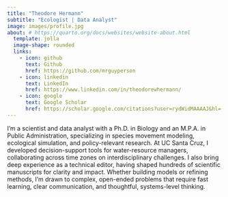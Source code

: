 ```yaml
---
title: "Theodore Hermann"
subtitle: "Ecologist | Data Analyst"
image: images/profile.jpg
about: # https://quarto.org/docs/websites/website-about.html
  template: jolla
  image-shape: rounded
  links:
    - icon: github
      text: Github
      href: https://github.com/mrguyperson
    - icon: linkedin
      text: LinkedIn
      href: https://www.linkedin.com/in/theodorewhermann/
    - icon: google
      text: Google Scholar
      href: https://scholar.google.com/citations?user=rydWidMAAAAJ&hl=
---
```


I’m a scientist and data analyst with a Ph.D. in Biology and an M.P.A. in Public Administration, specializing in species movement modeling, ecological simulation, and policy-relevant research. At UC Santa Cruz, I developed decision-support tools for water-resource managers, collaborating across time zones on interdisciplinary challenges. I also bring deep experience as a technical editor, having shaped hundreds of scientific manuscripts for clarity and impact. Whether building models or refining methods, I’m drawn to complex, open-ended problems that require fast learning, clear communication, and thoughtful, systems-level thinking.